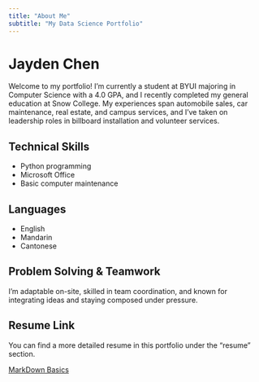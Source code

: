 ```yaml
---
title: "About Me"
subtitle: "My Data Science Portfolio"
---
```


# Jayden Chen

Welcome to my portfolio! I'm currently a student at BYUI majoring in Computer Science with a 4.0 GPA, and I recently completed my general education at Snow College. My experiences span automobile sales, car maintenance, real estate, and campus services, and I've taken on leadership roles in billboard installation and volunteer services.

## Technical Skills
- Python programming
- Microsoft Office
- Basic computer maintenance

## Languages
- English
- Mandarin
- Cantonese

## Problem Solving & Teamwork
I'm adaptable on-site, skilled in team coordination, and known for integrating ideas and staying composed under pressure.

## Resume Link
You can find a more detailed resume in this portfolio under the "resume" section.

[MarkDown Basics](https://quarto.org/docs/authoring/markdown-basics.html#links-images)
